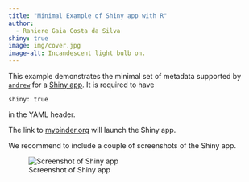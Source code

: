 ```yaml
---
title: "Minimal Example of Shiny app with R"
author:
  - Raniere Gaia Costa da Silva
shiny: true
image: img/cover.jpg
image-alt: Incandescent light bulb on.
---
```


This example demonstrates the minimal set of metadata supported by [`andrew`](https://github.com/GESIS-Methods-Hub/andrew) for a [Shiny app](https://shiny.posit.co/). It is required to have

```
shiny: true
```

in the YAML header.

The link to [mybinder.org](https://mybinder.org/) will launch the Shiny app.

We recommend to include a couple of screenshots of the Shiny app.

![Screenshot of Shiny app](img/screenshot.png)
